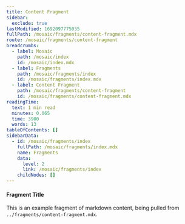 ```yaml
---
title: Content Fragment
sidebar:
  exclude: true
lastModified: 1692097775035
fullPath: /mosaic/fragments/content-fragment.mdx
route: /mosaic/fragments/content-fragment
breadcrumbs:
  - label: Mosaic
    path: /mosaic/index
    id: /mosaic/index.mdx
  - label: Fragments
    path: /mosaic/fragments/index
    id: /mosaic/fragments/index.mdx
  - label: Content Fragment
    path: /mosaic/fragments/content-fragment
    id: /mosaic/fragments/content-fragment.mdx
readingTime:
  text: 1 min read
  minutes: 0.065
  time: 3900
  words: 13
tableOfContents: []
sidebarData:
  - id: /mosaic/fragments/index
    fullPath: /mosaic/fragments/index.mdx
    name: Fragments
    data:
      level: 2
      link: /mosaic/fragments/index
    childNodes: []
---
```

#### Fragment Title

This is an example fragment of markdown content, being pulled from `../fragments/content-fragment.mdx`.
